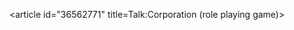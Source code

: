 <article id="36562771" title=Talk:Corporation (role playing game)>
	<talkpage id="36562771" title="Talk:Corporation (role playing game)">
{{RPGproject}}
	</talkpage>
</article>